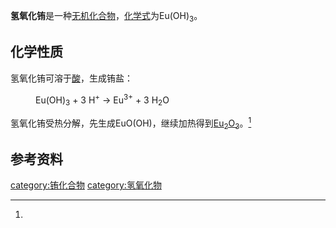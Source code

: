 {{chembox
| verifiedrevid = 
|   Name = 氢氧化铕
|   ImageFile = [[File:Eu3+.svg|33px]]  [[File:OH-.svg|33px]]  [[File:OH-.svg|33px]]  [[File:OH-.svg|33px]]
|   ImageName = Europium (III) Hydroxide.png
|   OtherNames =
|   IUPACName = 
| Section1 = {{Chembox Identifiers
|   ChemSpiderID_Ref = {{chemspidercite|correct|chemspider}}
| ChemSpiderID = 
| PubChem = 
| InChI =
| InChIKey =
| SMILES = [Eu+3].[OH-].[OH-].[OH-]
| StdInChI_Ref = {{stdinchicite|correct|chemspider}}
| StdInChI =
| StdInChIKey_Ref = {{stdinchicite|correct|chemspider}}
| StdInChIKey = 
| CASNo = 16469-19-5
| CASNo_Ref = {{cascite|correct|CAS}}
  }}
| Section2 = {{Chembox Properties
|   Formula = Eu(OH)<sub>3</sub>
|   MolarMass = 202.988
|   Appearance = 淡粉红色固体<ref name=wj>《无机化学丛书》. 第七卷 钪 稀土元素. 易宪武 等主编. 科学出版社. P<sub>168~171</sub>. (2)氢氧化物</ref>
|   Density = 
|   MeltingPt = 
|   BoilingPt = 
|   Solubility = 
|   Solvent =
|   SolubleOther = 
  }}
| Section7 = {{Chembox Hazards
|  EUHazardSymbol =
|  RPhrases =
|  SPhrases =
|  FlashPt = 
|  pKa = 
|  pKb = 
|  EUClass =
|  EUIndex = 
|  MainHazards = 
|  NFPA-H = 
|  NFPA-F = 
|  NFPA-R = 
|  NFPA-O = 
|  RSPhrases = 
|  Autoignition = 
|  ExploLimits = 
|  PEL = 
  }}
| Section8 = {{Chembox Related
|   Function = 
|   OtherFunctn = 
|   OtherAnions = [[氧化铕|氧化铕]]
|   OtherCations = [[氢氧化钐|氢氧化钐]]<br />[[氢氧化钆|氢氧化钆]]
|   OtherCpds = 
  }}
}}
'''氢氧化铕'''是一种[[无机化合物|无机化合物]]，[[化学式|化学式]]为Eu(OH)<sub>3</sub>。

==化学性质==
氢氧化铕可溶于[[酸|酸]]，生成铕盐：
: Eu(OH)<sub>3</sub> + 3 H<sup>+</sup> → Eu<sup>3+</sup> + 3 H<sub>2</sub>O
氢氧化铕受热分解，先生成EuO(OH)，继续加热得到[[氧化铕|Eu<sub>2</sub>O<sub>3</sub>]]。<ref name=wj />
==参考资料==
{{reflist}}

{{氢氧化物}}

[[category:铕化合物|category:铕化合物]]
[[category:氢氧化物|category:氢氧化物]]